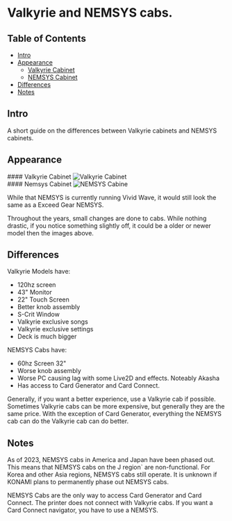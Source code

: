 # Valkyrie and NEMSYS cabs.
## Table of Contents
- [Intro](#intro)
- [Appearance](#apperence)
    - [Valkyrie Cabinet](#valkyrie-cabinet)
    - [NEMSYS Cabinet](#nemsys-cabinet)
- [Differences](#differences)
- [Notes](#notes)

## Intro
A short guide on the differences between Valkyrie cabinets and NEMSYS cabinets.

## Appearance
<div className="flex flex-col items-center">
  #### Valkyrie Cabinet
  <img src="/specifications/valkandnemsys/valk.webp" className="h-120" alt="Valkyrie Cabinet" />
</div>

<div className="flex flex-col items-center">
  #### Nemsys Cabinet
  <img src="/specifications/valkandnemsys/nemsys.webp" className="h-120 mt-3" alt="NEMSYS Cabine" />
</div>

While that NEMSYS is currently running Vivid Wave, it would still look the same
as a Exceed Gear NEMSYS.

Throughout the years, small changes are done to cabs. While nothing drastic, if
you notice something slightly off, it could be a older or newer model then the
images above.


## Differences
Valkyrie Models have:
- 120hz screen
- 43" Monitor
- 22" Touch Screen
- Better knob assembly
- S-Crit Window
- Valkyrie exclusive songs
- Valkyrie exclusive settings
- Deck is much bigger

NEMSYS Cabs have:
- 60hz Screen 32"
- Worse knob assembly
- Worse PC causing lag with some Live2D and effects. Noteably Akasha
- Has access to Card Generator and Card Connect.

Generally, if you want a better experience, use a Valkyrie cab if possible.
Sometimes Valkyrie cabs can be more expensive, but generally they are the same
price. With the exception of Card Generator, everything the NEMSYS cab can do
the Valkyrie cab can do better.

## Notes
As of 2023, NEMSYS cabs in America and Japan have been phased out. This means
that NEMSYS cabs on the J region` are non-functional. For Korea and other Asia
regions, NEMSYS cabs still operate. It is unknown if KONAMI plans to permanently
phase out NEMSYS cabs.

NEMSYS Cabs are the only way to access Card Generator and Card Connect. The
printer does not connect with Valkyrie cabs. If you want a Card Connect
navigator, you have to use a NEMSYS.